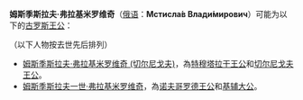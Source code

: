 '''姆斯季斯拉夫·弗拉基米罗维奇'''（[[俄语|俄语]]：'''Мстисла́в Влади́мирович'''）可能为以下的[[古罗斯|古罗斯]][[王公|王公]]：

（以下人物按去世先后排列）

*[[姆斯季斯拉夫·弗拉基米罗维奇_(切尔尼戈夫)|姆斯季斯拉夫·弗拉基米罗维奇 (切尔尼戈夫)]]，為[[特穆塔拉干|特穆塔拉干]][[王公|王公]]和[[切尔尼戈夫|切尔尼戈夫]][[王公|王公]]。
*[[姆斯季斯拉夫一世·弗拉基米罗维奇|姆斯季斯拉夫一世·弗拉基米罗维奇]]，為[[诺夫哥罗德|诺夫哥罗德]][[王公|王公]]和[[基辅|基辅]][[大公|大公]]。

{{disambig|F|Cat=俄语译名消歧义}}